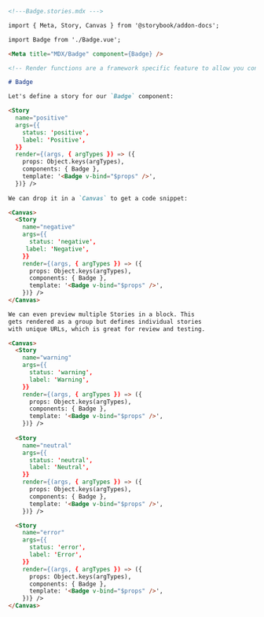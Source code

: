 ```md
<!---Badge.stories.mdx --->

import { Meta, Story, Canvas } from '@storybook/addon-docs';

import Badge from './Badge.vue';

<Meta title="MDX/Badge" component={Badge} />

<!-- Render functions are a framework specific feature to allow you control on how the component renders -->

# Badge

Let's define a story for our `Badge` component:

<Story 
  name="positive"
  args={{
    status: 'positive',
    label: 'Positive',
  }}
  render={(args, { argTypes }) => ({
    props: Object.keys(argTypes),
    components: { Badge },
    template: '<Badge v-bind="$props" />',
  })} />
  
We can drop it in a `Canvas` to get a code snippet:

<Canvas>
  <Story 
    name="negative"
    args={{
      status: 'negative', 
     label: 'Negative',
    }}
    render={(args, { argTypes }) => ({
      props: Object.keys(argTypes),
      components: { Badge },
      template: '<Badge v-bind="$props" />',
    })} />
</Canvas>

We can even preview multiple Stories in a block. This
gets rendered as a group but defines individual stories
with unique URLs, which is great for review and testing.

<Canvas>
  <Story 
    name="warning"
    args={{
      status: 'warning',
      label: 'Warning',
    }}
    render={(args, { argTypes }) => ({
      props: Object.keys(argTypes),
      components: { Badge },
      template: '<Badge v-bind="$props" />',
    })} />
  
  <Story 
    name="neutral"
    args={{
      status: 'neutral', 
      label: 'Neutral',
    }}
    render={(args, { argTypes }) => ({
      props: Object.keys(argTypes),
      components: { Badge },
      template: '<Badge v-bind="$props" />',
    })} />

  <Story 
    name="error"
    args={{
      status: 'error', 
      label: 'Error',
    }}
    render={(args, { argTypes }) => ({
      props: Object.keys(argTypes),
      components: { Badge },
      template: '<Badge v-bind="$props" />',
    })} />
</Canvas>
```